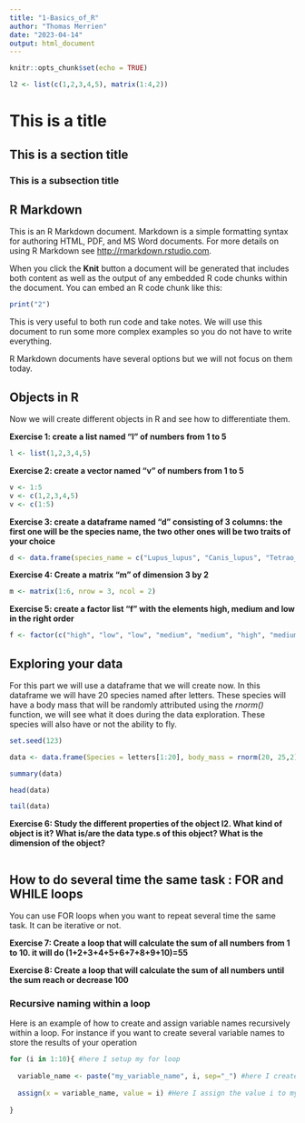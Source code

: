 ```yaml
---
title: "1-Basics_of_R"
author: "Thomas Merrien"
date: "2023-04-14"
output: html_document
---
```


```r
knitr::opts_chunk$set(echo = TRUE)
```
```r
l2 <- list(c(1,2,3,4,5), matrix(1:4,2))
```
# This is a title

## This is a section title 

### This is a subsection title

## R Markdown

This is an R Markdown document. Markdown is a simple formatting syntax for authoring HTML, PDF, and MS Word documents. For more details on using R Markdown see <http://rmarkdown.rstudio.com>.

When you click the **Knit** button a document will be generated that includes both content as well as the output of any embedded R code chunks within the document. You can embed an R code chunk like this:

```r
print("2")
```

This is very useful to both run code and take notes. We will use this document to run some more complex examples so you do not have to write everything. 

R Markdown documents have several options but we will not focus on them today.

## Objects in R

Now we will create different objects in R and see how to differentiate them.

**Exercise 1: create a list named "l" of numbers from 1 to 5**

```r
l <- list(1,2,3,4,5)
```

**Exercise 2: create a vector named "v" of numbers from 1 to 5**

```r
v <- 1:5
v <- c(1,2,3,4,5)
v <- c(1:5)
```

**Exercise 3: create a dataframe named "d" consisting of 3 columns: the first one will be the species name, the two other ones will be two traits of your choice**

```r
d <- data.frame(species_name = c("Lupus_lupus", "Canis_lupus", "Tetrao_urogalus"), body_mass_kg = c(30,15,10), type = c("mammal", "mammal","bird"))
```


**Exercise 4: Create a matrix "m" of dimension 3 by 2**

```r
m <- matrix(1:6, nrow = 3, ncol = 2)
```

**Exercise 5: create a factor list "f" with the elements high, medium and low in the right order**

```r
f <- factor(c("high", "low", "low", "medium", "medium", "high", "medium"), levels = c("low", "medium", "high"))
```

## Exploring your data

For this part we will use a dataframe that we will create now. In this dataframe we will have 20 species named after letters. These species will have a body mass that will be randomly attributed using the _rnorm()_ function, we will see what it does during the data exploration. These species will also have or not the ability to fly.

```r
set.seed(123)

data <- data.frame(Species = letters[1:20], body_mass = rnorm(20, 25,2), fly = sample(c(rep("fly",20),rep("no_fly",20)), 20))
```

```r
summary(data)
```

```r
head(data)
```

```r
tail(data)
```

**Exercise 6: Study the different properties of the object l2. What kind of object is it? What is/are the data type.s of this object? What is the dimension of the object?** 

```r

```



## How to do several time the same task : FOR and WHILE loops

You can use FOR loops when you want to repeat several time the same task. It can be iterative or not.

**Exercise 7: Create a loop that will calculate the sum of all numbers from 1 to 10. it will do (1+2+3+4+5+6+7+8+9+10)=55**

**Exercise 8: Create a loop that will calculate the sum of all numbers until the sum reach or decrease 100**

### Recursive naming within a loop

Here is an example of how to create and assign variable names recursively within a loop. For instance if you want to create several variable names to store the results of your operation

```r
for (i in 1:10){ #here I setup my for loop
  
  variable_name <- paste("my_variable_name", i, sep="_") #here I create my variable name using the paste function that will create a string that concatenates the different elements I put within brackets. Here it will be "my_variable_name" and the number corresponding to my loop iteration "i". The option sep= is used to assign what will link the different parts of my final string. In that case I used the underscore "_"
  
  assign(x = variable_name, value = i) #Here I assign the value i to my new variable. This is a very simple example, but you can actually assigne more complicated results or objects.
  
}


```


